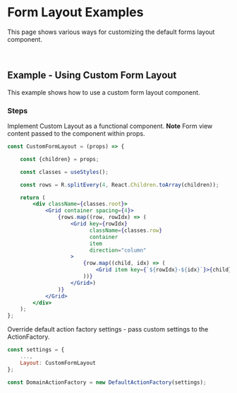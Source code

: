 
<Meta title="Examples/Form/Layout/README"/>

# Form Layout Examples

This page shows various ways for customizing the default forms layout component.

<br/>

## Example - Using Custom Form Layout

This example shows how to use a custom form layout component.

### Steps

Implement Custom Layout as a functional component.
**Note**
Form view content passed to the component within props.

```jsx
const CustomFormLayout = (props) => {

	const {children} = props;

	const classes = useStyles();

	const rows = R.splitEvery(4, React.Children.toArray(children));

	return (
		<div className={classes.root}>
			<Grid container spacing={4}>
				{rows.map((row, rowIdx) => (
					<Grid key={rowIdx}
					      className={classes.row}
					      container
					      item
					      direction="column"
					>
						{row.map((child, idx) => (
							<Grid item key={`${rowIdx}-${idx}`}>{child}</Grid>
						))}
					</Grid>)
				)}
			</Grid>
		</div>
	);
};
```

Override default action factory settings - pass custom settings to the ActionFactory.

```jsx
const settings = {
	...,
	Layout: CustomFormLayout
};

const DomainActionFactory = new DefaultActionFactory(settings);
```
